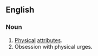 ==English==

===Noun===
{{en-noun|-}}

# [[physical|Physical]] [[attribute]]s.
# Obsession with physical urges.